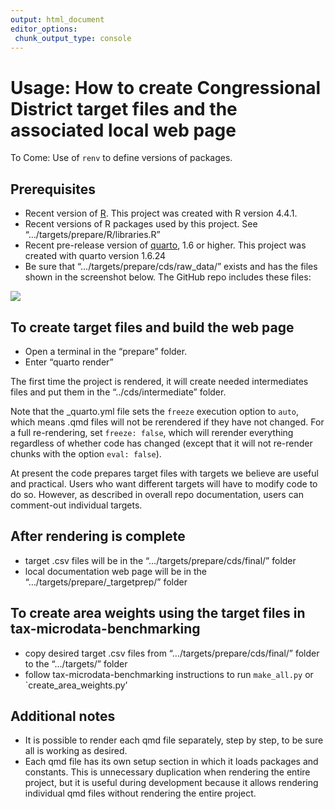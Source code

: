 ```yaml
---
output: html_document
editor_options: 
 chunk_output_type: console
---
```


# Usage: How to create Congressional District target files and the associated local web page

To Come: Use of `renv` to define versions of packages.

## Prerequisites

-   Recent version of [R](https://www.r-project.org/). This project was created with R version 4.4.1.
-   Recent versions of R packages used by this project. See ".../targets/prepare/R/libraries.R"
-   Recent pre-release version of [quarto](https://quarto.org/docs/download/prerelease.html), 1.6 or higher. This project was created with quarto version 1.6.24
-   Be sure that ".../targets/prepare/cds/raw_data/" exists and has the files shown in the screenshot below. The GitHub repo includes these files:

<!-- 21incddocguide.docx -->
<!-- cd_documentation_extracted_from_21incddocguide.docx.xlsx -->
<!-- cdpop1year_acs.csv -->
<!-- congressional2021.zip -->
<!-- geocorr2022_2428906586.csv -->

![](images/raw_data.jpeg)

## To create target files and build the web page

-   Open a terminal in the "prepare" folder.
-   Enter "quarto render"

The first time the project is rendered, it will create needed intermediates files and put them in the "../cds/intermediate" folder.

Note that the \_quarto.yml file sets the `freeze` execution option to `auto`, which means .qmd files will not be rerendered if they have not changed. For a full re-rendering, set `freeze: false`, which will rerender everything regardless of whether code has changed (except that it will not re-render chunks with the option `eval: false`).

At present the code prepares target files with targets we believe are useful and practical. Users who want different targets will have to modify code to do so. However, as described in overall repo documentation, users can comment-out individual targets.

## After rendering is complete

-   target .csv files will be in the ".../targets/prepare/cds/final/" folder
-   local documentation web page will be in the ".../targets/prepare/\_targetprep/" folder

## To create area weights using the target files in tax-microdata-benchmarking

-   copy desired target .csv files from ".../targets/prepare/cds/final/" folder to the ".../targets/" folder
-   follow tax-microdata-benchmarking instructions to run `make_all.py` or \`create_area_weights.py'

## Additional notes

-   It is possible to render each qmd file separately, step by step, to be sure all is working as desired.
-   Each qmd file has its own setup section in which it loads packages and constants. This is unnecessary duplication when rendering the entire project, but it is useful during development because it allows rendering individual qmd files without rendering the entire project.
